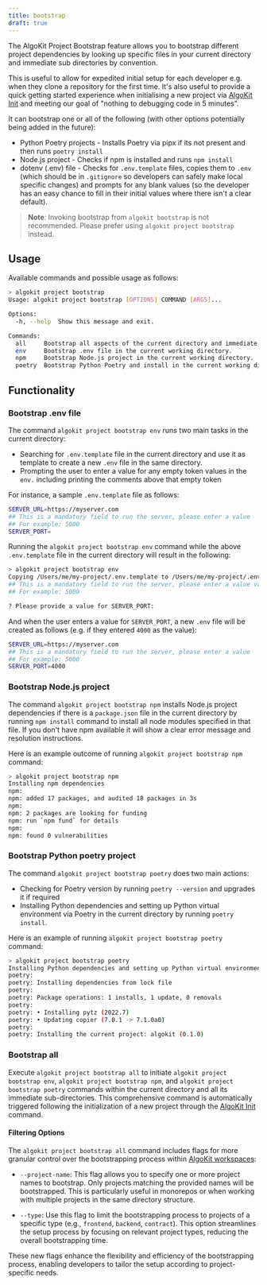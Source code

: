 ```yaml
---
title: bootstrap
draft: true
---
```


The AlgoKit Project Bootstrap feature allows you to bootstrap different project dependencies by looking up specific files in your current directory and immediate sub directories by convention.

This is useful to allow for expedited initial setup for each developer e.g. when they clone a repository for the first time. It's also useful to provide a quick getting started experience when initialising a new project via [AlgoKit Init](./init.mdx) and meeting our goal of "nothing to debugging code in 5 minutes".

It can bootstrap one or all of the following (with other options potentially being added in the future):

- Python Poetry projects - Installs Poetry via pipx if its not present and then runs `poetry install`
- Node.js project - Checks if npm is installed and runs `npm install`
- dotenv (.env) file - Checks for `.env.template` files, copies them to `.env` (which should be in `.gitignore` so developers can safely make local specific changes) and prompts for any blank values (so the developer has an easy chance to fill in their initial values where there isn't a clear default).

> **Note**: Invoking bootstrap from `algokit bootstrap` is not recommended. Please prefer using `algokit project bootstrap` instead.

## Usage

Available commands and possible usage as follows:

```sh
> algokit project bootstrap
Usage: algokit project bootstrap [OPTIONS] COMMAND [ARGS]...

Options:
  -h, --help  Show this message and exit.

Commands:
  all     Bootstrap all aspects of the current directory and immediate sub directories by convention.
  env     Bootstrap .env file in the current working directory.
  npm     Bootstrap Node.js project in the current working directory.
  poetry  Bootstrap Python Poetry and install in the current working directory.
```

## Functionality

### Bootstrap .env file

The command `algokit project bootstrap env` runs two main tasks in the current directory:

- Searching for `.env.template` file in the current directory and use it as template to create a new `.env` file in the same directory.
- Prompting the user to enter a value for any empty token values in the `env.` including printing the comments above that empty token

For instance, a sample `.env.template` file as follows:

```sh
SERVER_URL=https://myserver.com
## This is a mandatory field to run the server, please enter a value
## For example: 5000
SERVER_PORT=
```

Running the `algokit project bootstrap env` command while the above `.env.template` file in the current directory will result in the following:

```sh
> algokit project bootstrap env
Copying /Users/me/my-project/.env.template to /Users/me/my-project/.env and prompting for empty values
## This is a mandatory field to run the server, please enter a value value
## For example: 5000

? Please provide a value for SERVER_PORT:
```

And when the user enters a value for `SERVER_PORT`, a new `.env` file will be created as follows (e.g. if they entered `4000` as the value):

```sh
SERVER_URL=https://myserver.com
## This is a mandatory field to run the server, please enter a value
## For example: 5000
SERVER_PORT=4000
```

### Bootstrap Node.js project

The command `algokit project bootstrap npm` installs Node.js project dependencies if there is a `package.json` file in the current directory by running `npm install` command to install all node modules specified in that file. If you don't have npm available it will show a clear error message and resolution instructions.

Here is an example outcome of running `algokit project bootstrap npm` command:

```sh
> algokit project bootstrap npm
Installing npm dependencies
npm:
npm: added 17 packages, and audited 18 packages in 3s
npm:
npm: 2 packages are looking for funding
npm: run `npm fund` for details
npm:
npm: found 0 vulnerabilities
```

### Bootstrap Python poetry project

The command `algokit project bootstrap poetry` does two main actions:

- Checking for Poetry version by running `poetry --version` and upgrades it if required
- Installing Python dependencies and setting up Python virtual environment via Poetry in the current directory by running `poetry install`.

Here is an example of running `algokit project bootstrap poetry` command:

```sh
> algokit project bootstrap poetry
Installing Python dependencies and setting up Python virtual environment via Poetry
poetry:
poetry: Installing dependencies from lock file
poetry:
poetry: Package operations: 1 installs, 1 update, 0 removals
poetry:
poetry: • Installing pytz (2022.7)
poetry: • Updating copier (7.0.1 -> 7.1.0a0)
poetry:
poetry: Installing the current project: algokit (0.1.0)
```

### Bootstrap all

Execute `algokit project bootstrap all` to initiate `algokit project bootstrap env`, `algokit project bootstrap npm`, and `algokit project bootstrap poetry` commands within the current directory and all its immediate sub-directories. This comprehensive command is automatically triggered following the initialization of a new project through the [AlgoKit Init](./init.mdx) command.

#### Filtering Options

The `algokit project bootstrap all` command includes flags for more granular control over the bootstrapping process within [AlgoKit workspaces](../init.mdx#workspaces):

- `--project-name`: This flag allows you to specify one or more project names to bootstrap. Only projects matching the provided names will be bootstrapped. This is particularly useful in monorepos or when working with multiple projects in the same directory structure.

- `--type`: Use this flag to limit the bootstrapping process to projects of a specific type (e.g., `frontend`, `backend`, `contract`). This option streamlines the setup process by focusing on relevant project types, reducing the overall bootstrapping time.

These new flags enhance the flexibility and efficiency of the bootstrapping process, enabling developers to tailor the setup according to project-specific needs.

